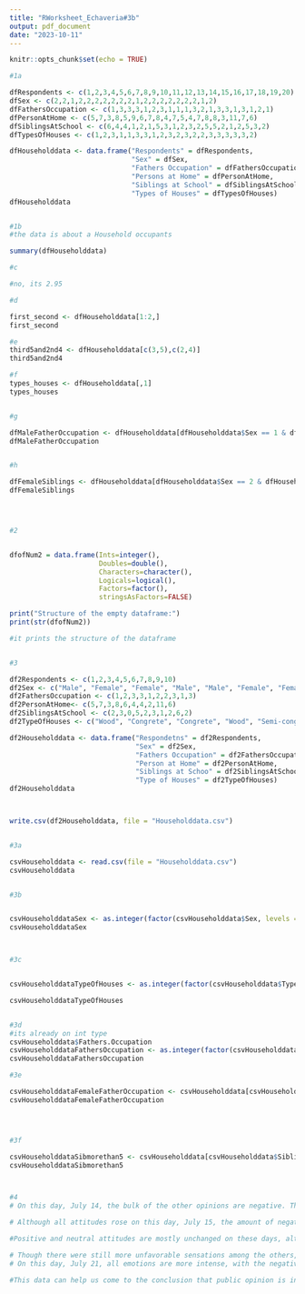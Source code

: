 ```yaml
---
title: "RWorksheet_Echaveria#3b"
output: pdf_document
date: "2023-10-11"
---
```


```r
knitr::opts_chunk$set(echo = TRUE)
```

```r

#1a

dfRespondents <- c(1,2,3,4,5,6,7,8,9,10,11,12,13,14,15,16,17,18,19,20)
dfSex <- c(2,2,1,2,2,2,2,2,2,2,1,2,2,2,2,2,2,2,1,2)
dfFathersOccupation <- c(1,3,3,3,1,2,3,1,1,1,3,2,1,3,3,1,3,1,2,1)
dfPersonAtHome <- c(5,7,3,8,5,9,6,7,8,4,7,5,4,7,8,8,3,11,7,6)
dfSiblingsAtSchool <- c(6,4,4,1,2,1,5,3,1,2,3,2,5,5,2,1,2,5,3,2)
dfTypesOfHouses <- c(1,2,3,1,1,3,3,1,2,3,2,3,2,2,3,3,3,3,3,2)

dfHouseholddata <- data.frame("Respondents" = dfRespondents,
                              "Sex" = dfSex,
                              "Fathers Occupation" = dfFathersOccupation,
                              "Persons at Home" = dfPersonAtHome,
                              "Siblings at School" = dfSiblingsAtSchool,
                              "Types of Houses" = dfTypesOfHouses)
dfHouseholddata


#1b
#the data is about a Household occupants

summary(dfHouseholddata)

#c

#no, its 2.95

#d

first_second <- dfHouseholddata[1:2,]
first_second

#e
third5and2nd4 <- dfHouseholddata[c(3,5),c(2,4)]
third5and2nd4

#f
types_houses <- dfHouseholddata[,1]
types_houses


#g

dfMaleFatherOccupation <- dfHouseholddata[dfHouseholddata$Sex == 1 & dfHouseholddata$Fathers.Occupation == 1, c(2,3)]
dfMaleFatherOccupation


#h

dfFemaleSiblings <- dfHouseholddata[dfHouseholddata$Sex == 2 & dfHouseholddata$Siblings.at.School >= 5, c(2,5) ]
dfFemaleSiblings




#2


dfofNum2 = data.frame(Ints=integer(),
                      Doubles=double(),
                      Characters=character(),
                      Logicals=logical(),
                      Factors=factor(),
                      stringsAsFactors=FALSE)

print("Structure of the empty dataframe:")
print(str(dfofNum2))

#it prints the structure of the dataframe


#3

df2Respondents <- c(1,2,3,4,5,6,7,8,9,10)
df2Sex <- c("Male", "Female", "Female", "Male", "Male", "Female", "Female", "Male","Female", "Male")
df2FathersOccupation <- c(1,2,3,3,1,2,2,3,1,3)
df2PersonAtHome<- c(5,7,3,8,6,4,4,2,11,6)
df2SiblingsAtSchool <- c(2,3,0,5,2,3,1,2,6,2)
df2TypeOfHouses <- c("Wood", "Congrete", "Congrete", "Wood", "Semi-congrete", "Semi-congrete", "Wood", "Semi-congrete", "Semi-congrete", "Congrete")

df2Householddata <- data.frame("Respondetns" = df2Respondents,
                               "Sex" = df2Sex,
                               "Fathers Occupation" = df2FathersOccupation,
                               "Person at Home" = df2PersonAtHome,
                               "Siblings at Schoo" = df2SiblingsAtSchool,
                               "Type of Houses" = df2TypeOfHouses)
df2Householddata



write.csv(df2Householddata, file = "Householddata.csv")


#3a

csvHouseholddata <- read.csv(file = "Householddata.csv")
csvHouseholddata


#3b


csvHouseholddataSex <- as.integer(factor(csvHouseholddata$Sex, levels = c("Male", "Female")))
csvHouseholddataSex



#3c


csvHouseholddataTypeOfHouses <- as.integer(factor(csvHouseholddata$Type.of.Houses, levels = c("Wood", "Congrete","Semi-congrete")))

csvHouseholddataTypeOfHouses


#3d
#its already on int type
csvHouseholddata$Fathers.Occupation
csvHouseholddataFathersOccupation <- as.integer(factor(csvHouseholddata$FathersOccupation, levels = c("")))
csvHouseholddataFathersOccupation

#3e

csvHouseholddataFemaleFatherOccupation <- csvHouseholddata[csvHouseholddata$Sex == "Female" & csvHouseholddata$Fathers.Occupation == 2, c(3,4)]
csvHouseholddataFemaleFatherOccupation




#3f

csvHouseholddataSibmorethan5 <- csvHouseholddata[csvHouseholddata$Siblings.at.School>= 5 , c(2,6)]
csvHouseholddataSibmorethan5



#4
# On this day, July 14, the bulk of the other opinions are negative. This suggests that on that specific day, some topics or events led to negative attitudes.

# Although all attitudes rose on this day, July 15, the amount of negativity is still the highest. This implies that something occurred on that day that led to negative emotions.

#Positive and neutral attitudes are mostly unchanged on these days, although negative attitudes are still predominant on July 17 and July 18.

# Though there were still more unfavorable sensations among the others, all emotions peaked on July 20. This means the day was a blank slate for events.
# On this day, July 21, all emotions are more intense, with the negative continuing to rule. This can imply that something happened on that specific day that caused people to respond badly.

#This data can help us come to the conclusion that public opinion is influenced by the outside world and evolves over time.

```
